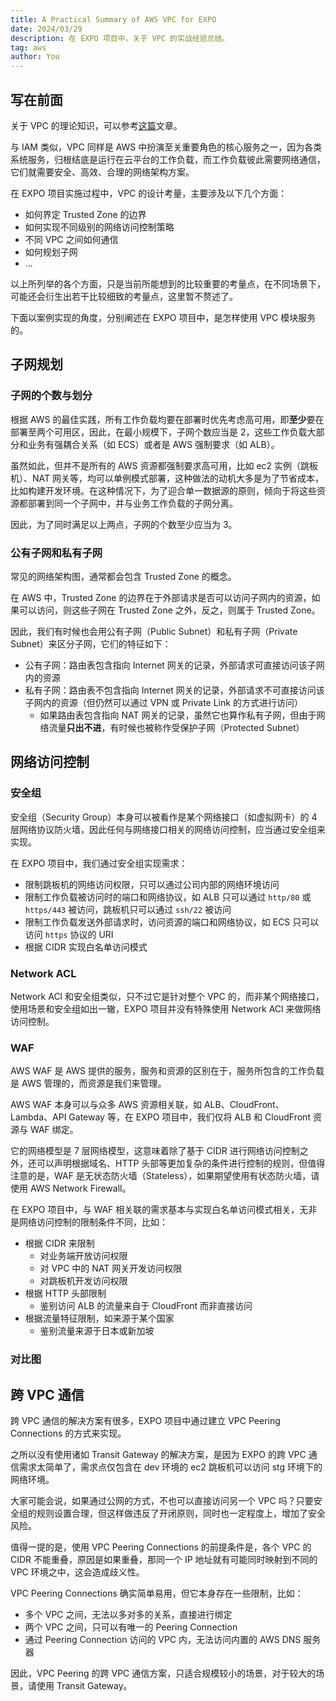 ```yaml
---
title: A Practical Summary of AWS VPC for EXPO
date: 2024/03/29
description: 在 EXPO 项目中，关于 VPC 的实战经验总结。
tag: aws
author: You
---
```


## 写在前面
关于 VPC 的理论知识，可以参考[这篇](https://www.littlelyon.com/posts/aws-vpc-in-action)文章。

与 IAM 类似，VPC 同样是 AWS 中扮演至关重要角色的核心服务之一，因为各类系统服务，归根结底是运行在云平台的工作负载，而工作负载彼此需要网络通信，它们就需要安全、高效、合理的网络架构方案。

在 EXPO 项目实施过程中，VPC 的设计考量，主要涉及以下几个方面：
* 如何界定 Trusted Zone 的边界
* 如何实现不同级别的网络访问控制策略
* 不同 VPC 之间如何通信
* 如何规划子网
* ...

以上所列举的各个方面，只是当前所能想到的比较重要的考量点，在不同场景下，可能还会衍生出若干比较细致的考量点，这里暂不赘述了。

下面以案例实现的角度，分别阐述在 EXPO 项目中，是怎样使用 VPC 模块服务的。

## 子网规划
### 子网的个数与划分
根据 AWS 的最佳实践，所有工作负载均要在部署时优先考虑高可用，即**至少**要在部署至两个可用区，因此，在最小规模下，子网个数应当是 2，这些工作负载大部分和业务有强耦合关系（如 ECS）或者是 AWS 强制要求（如 ALB）。

虽然如此，但并不是所有的 AWS 资源都强制要求高可用，比如 ec2 实例（跳板机）、NAT 网关等，均可以单例模式部署，这种做法的动机大多是为了节省成本，比如构建开发环境。在这种情况下，为了迎合单一数据源的原则，倾向于将这些资源都部署到同一个子网中，并与业务工作负载的子网分离。

因此，为了同时满足以上两点，子网的个数至少应当为 3。

### 公有子网和私有子网
常见的网络架构图，通常都会包含 Trusted Zone 的概念。

在 AWS 中，Trusted Zone 的边界在于外部请求是否可以访问子网内的资源，如果可以访问，则这些子网在 Trusted Zone 之外，反之，则属于 Trusted Zone。

因此，我们有时候也会用公有子网（Public Subnet）和私有子网（Private Subnet）来区分子网，它们的特征如下：
* 公有子网：路由表包含指向 Internet 网关的记录，外部请求可直接访问该子网内的资源
* 私有子网：路由表不包含指向 Internet 网关的记录，外部请求不可直接访问该子网内的资源（但仍然可以通过 VPN 或 Private Link 的方式进行访问）
    * 如果路由表包含指向 NAT 网关的记录，虽然它也算作私有子网，但由于网络流量**只出不进**，有时候也被称作受保护子网（Protected Subnet）

## 网络访问控制
### 安全组
安全组（Security Group）本身可以被看作是某个网络接口（如虚拟网卡）的 4 层网络协议防火墙，因此任何与网络接口相关的网络访问控制，应当通过安全组来实现。

在 EXPO 项目中，我们通过安全组实现需求：
* 限制跳板机的网络访问权限，只可以通过公司内部的网络环境访问
* 限制工作负载被访问时的端口和网络协议，如 ALB 只可以通过 `http/80` 或 `https/443` 被访问，跳板机只可以通过 `ssh/22` 被访问
* 限制工作负载发送外部请求时，访问资源的端口和网络协议，如 ECS 只可以访问 `https` 协议的 URI
* 根据 CIDR 实现白名单访问模式

### Network ACL
Network ACl 和安全组类似，只不过它是针对整个 VPC 的，而非某个网络接口，使用场景和安全组如出一辙，EXPO 项目并没有特殊使用 Network ACl 来做网络访问控制。

### WAF
AWS WAF 是 AWS 提供的服务，服务和资源的区别在于，服务所包含的工作负载是 AWS 管理的，而资源是我们来管理。

AWS WAF 本身可以与众多 AWS 资源相关联，如 ALB、CloudFront、Lambda、API Gateway 等，在 EXPO 项目中，我们仅将 ALB 和 CloudFront 资源与 WAF 绑定。

它的网络模型是 7 层网络模型，这意味着除了基于 CIDR 进行网络访问控制之外，还可以声明根据域名、HTTP 头部等更加复杂的条件进行控制的规则，但值得注意的是，WAF 是无状态防火墙（Stateless），如果期望使用有状态防火墙，请使用 AWS Network Firewall。

在 EXPO 项目中，与 WAF 相关联的需求基本与实现白名单访问模式相关，无非是网络访问控制的限制条件不同，比如：
* 根据 CIDR 来限制
    * 对业务端开放访问权限
    * 对 VPC 中的 NAT 网关开发访问权限
    * 对跳板机开发访问权限
* 根据 HTTP 头部限制
    * 鉴别访问 ALB 的流量来自于 CloudFront 而非直接访问
* 根据流量特征限制，如来源于某个国家
    * 鉴别流量来源于日本或新加坡

### 对比图

<ImagePreviewer src="/images/aws-expo-summary/img5.jpg" alt="comparasion between aws firewalls"/>

## 跨 VPC 通信
跨 VPC 通信的解决方案有很多，EXPO 项目中通过建立 VPC Peering Connections 的方式来实现。

之所以没有使用诸如 Transit Gateway 的解决方案，是因为 EXPO 的跨 VPC 通信需求太简单了，需求点仅包含在 dev 环境的 ec2 跳板机可以访问 stg 环境下的网络环境。

大家可能会说，如果通过公网的方式，不也可以直接访问另一个 VPC 吗？只要安全组的规则设置合理，但这样做违反了开闭原则，同时也一定程度上，增加了安全风险。

值得一提的是，使用 VPC Peering Connections 的前提条件是，各个 VPC 的 CIDR 不能重叠，原因是如果重叠，那同一个 IP 地址就有可能同时映射到不同的 VPC 环境之中，这会造成歧义性。

VPC Peering Connections 确实简单易用，但它本身存在一些限制，比如：
* 多个 VPC 之间，无法以多对多的关系，直接进行绑定
* 两个 VPC 之间，只可以有唯一的 Peering Connection
* 通过 Peering Connection 访问的 VPC 内，无法访问内置的 AWS DNS 服务器 

因此，VPC Peering 的跨 VPC 通信方案，只适合规模较小的场景，对于较大的场景，请使用 Transit Gateway。